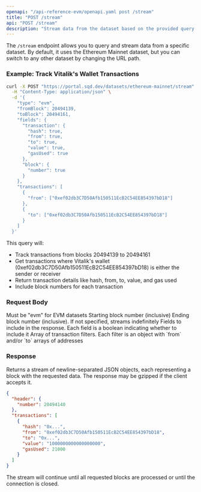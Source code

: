 ```yaml
---
openapi: "/api-reference-evm/openapi.yaml post /stream"
title: "POST /stream"
api: "POST /stream"
description: "Stream data from the dataset based on the provided query."
---
```


The `/stream` endpoint allows you to query and stream data from a specific dataset. By default, it uses the Ethereum Mainnet dataset, but you can switch to any other dataset by changing the URL path.

### Example: Track Vitalik's Wallet Transactions

```bash
curl -X POST "https://portal.sqd.dev/datasets/ethereum-mainnet/stream" \
  -H "Content-Type: application/json" \
  -d '{
    "type": "evm",
    "fromBlock": 20494139,
    "toBlock": 20494161,
    "fields": {
      "transaction": {
        "hash": true,
        "from": true,
        "to": true,
        "value": true,
        "gasUsed": true
      },
      "block": {
        "number": true
      }
    },
    "transactions": [
      {
        "from": ["0xef02db3C7D50Afb150511EcB2C54EE854397bD18"]
      },
      {
        "to": ["0xef02db3C7D50Afb150511EcB2C54EE854397bD18"]
      }
    ]
  }'
```

This query will:
- Track transactions from blocks 20494139 to 20494161
- Get transactions where Vitalik's wallet (0xef02db3C7D50Afb150511EcB2C54EE854397bD18) is either the sender or receiver
- Return transaction details like hash, from, to, value, and gas used
- Include block numbers for each transaction

### Request Body

<ParamField body="type" type="string" required>
  Must be "evm" for EVM datasets
</ParamField>

<ParamField body="fromBlock" type="integer" required>
  Starting block number (inclusive)
</ParamField>

<ParamField body="toBlock" type="integer">
  Ending block number (inclusive). If not specified, streams indefinitely
</ParamField>

<ParamField body="fields" type="object" required>
  Fields to include in the response. Each field is a boolean indicating whether to include it
</ParamField>

<ParamField body="transactions" type="array">
  Array of transaction filters. Each filter is an object with `from` and/or `to` arrays of addresses
</ParamField>

### Response

Returns a stream of newline-separated JSON objects, each representing a block with the requested data. The response may be gzipped if the client accepts it.

```json
{
  "header": {
    "number": 20494140
  },
  "transactions": [
    {
      "hash": "0x...",
      "from": "0xef02db3C7D50Afb150511EcB2C54EE854397bD18",
      "to": "0x...",
      "value": "1000000000000000000",
      "gasUsed": 21000
    }
  ]
}
```

<Note>
  The stream will continue until all requested blocks are processed or until the connection is closed.
</Note>
